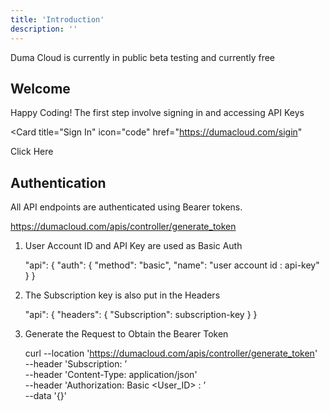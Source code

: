 ```yaml
---
title: 'Introduction'
description: ''
---
```


<Note>
 Duma Cloud is currently in public beta testing and currently free
</Note>

## Welcome

Happy Coding! The first step involve signing in and accessing API Keys

<Card
  title="Sign In"
  icon="code"
  href="https://dumacloud.com/sigin"
>
  Click Here
</Card>

## Authentication

All API endpoints are authenticated using Bearer tokens. 

https://dumacloud.com/apis/controller/generate_token


1. User Account ID and API Key are used as Basic Auth

    "api": {
    "auth": {
        "method": "basic",
        "name": "user account id : api-key"
    }
  }

2. The Subscription key is also put in the Headers

    "api": {
    "headers": {
        "Subscription": subscription-key
    }
}

3. Generate the Request to Obtain the Bearer Token

      curl --location 'https://dumacloud.com/apis/controller/generate_token' \
    --header 'Subscription: <subscription>’ \
    --header 'Content-Type: application/json' \
    --header 'Authorization: Basic  <User_ID> : <API-Key>’ \
    --data '{}'




